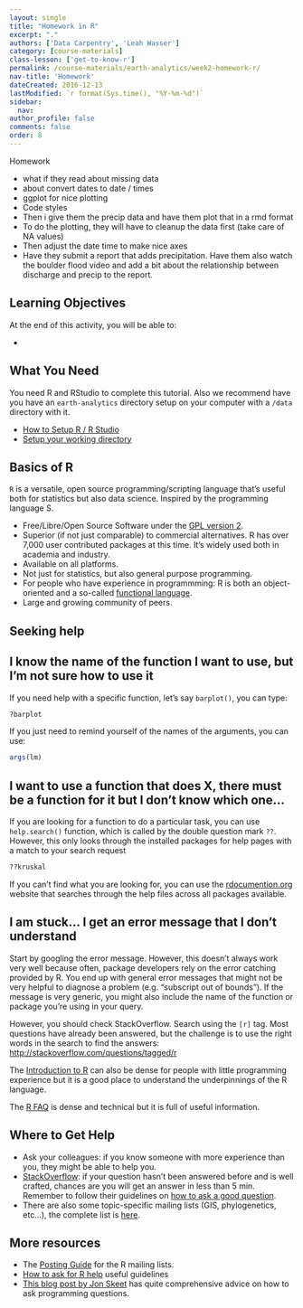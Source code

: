 ```yaml
---
layout: single
title: "Homework in R"
excerpt: "."
authors: ['Data Carpentry', 'Leah Wasser']
category: [course-materials]
class-lesson: ['get-to-know-r']
permalink: /course-materials/earth-analytics/week2-homework-r/
nav-title: 'Homework'
dateCreated: 2016-12-13
lastModified: `r format(Sys.time(), "%Y-%m-%d")`
sidebar:
  nav:
author_profile: false
comments: false
order: 8
---
```


Homework

* what if they read about missing data
* about convert dates to date / times
* ggplot for nice plotting
* Code styles
* Then i give them the precip data and have them plot that in a rmd format
* To do the plotting, they will have to cleanup the data first (take care of NA values)
* Then adjust the date time to make nice axes
* Have they submit a report that adds precipitation. Have them also watch the boulder flood
video and add a bit about the relationship between discharge and precip to the report.

<div class='notice--success' markdown="1">

# Learning Objectives
At the end of this activity, you will be able to:

*

## What You Need

You need R and RStudio to complete this tutorial. Also we recommend have you
have an `earth-analytics` directory setup on your computer with a `/data`
directory with it.

* [How to Setup R / R Studio](/course-materials/earth-analytics/wk1-disturbance-erosion-r/setup-r-rstudio/)
* [Setup your working directory](/course-materials/earth-analytics/wk1-disturbance-erosion-r/setup-working-directory/)


</div>

## Basics of R

`R` is a versatile, open source programming/scripting language that's useful both
for statistics but also data science. Inspired by the programming language S.

* Free/Libre/Open Source Software under the [GPL version 2](https://www.gnu.org/licenses/old-licenses/gpl-2.0.html).
* Superior (if not just comparable) to commercial alternatives. R has over 7,000
  user contributed packages at this time. It's widely used both in academia and
  industry.
* Available on all platforms.
* Not just for statistics, but also general purpose programming.
* For people who have experience in programmming: R is both an object-oriented
  and a so-called [functional language](http://adv-r.had.co.nz/Functional-programming.html).
* Large and growing community of peers.

## Seeking help

## I know the name of the function I want to use, but I'm not sure how to use it

If you need help with a specific function, let's say `barplot()`, you can type:

```r
?barplot
```

If you just need to remind yourself of the names of the arguments, you can use:

```r
args(lm)
```

## I want to use a function that does X, there must be a function for it but I don't know which one...

If you are looking for a function to do a particular task, you can use
`help.search()` function, which is called by the double question mark `??`.
However, this only looks through the installed packages for help pages with a
match to your search request

```r
??kruskal
```

If you can't find what you are looking for, you can use the
[rdocumention.org](http://www.rdocumentation.org) website that searches through
the help files across all packages available.

## I am stuck... I get an error message that I don't understand

Start by googling the error message. However, this doesn't always work very well
because often, package developers rely on the error catching provided by R. You
end up with general error messages that might not be very helpful to diagnose a
problem (e.g. "subscript out of bounds"). If the message is very generic, you might
also include the name of the function or package you're using in your query.

However, you should check StackOverflow. Search using the `[r]` tag. Most
questions have already been answered, but the challenge is to use the right
words in the search to find the answers:
[http://stackoverflow.com/questions/tagged/r](http://stackoverflow.com/questions/tagged/r)

The [Introduction to R](http://cran.r-project.org/doc/manuals/R-intro.pdf) can
also be dense for people with little programming experience but it is a good
place to understand the underpinnings of the R language.

The [R FAQ](http://cran.r-project.org/doc/FAQ/R-FAQ.html) is dense and technical
but it is full of useful information.


<div class='notice--info' markdown="1">

# Where to Get Help

* Ask your colleagues: if you know someone with more experience than you,
  they might be able to help you.
* [StackOverflow](http://stackoverflow.com/questions/tagged/r): if your question
  hasn't been answered before and is well crafted, chances are you will get an
  answer in less than 5 min. Remember to follow their guidelines on [how to ask
  a good question](http://stackoverflow.com/help/how-to-ask).
* There are also some topic-specific mailing lists (GIS, phylogenetics, etc...),
  the complete list is [here](http://www.r-project.org/mail.html).

## More resources

* The [Posting Guide](http://www.r-project.org/posting-guide.html) for the R
  mailing lists.
* [How to ask for R help](http://blog.revolutionanalytics.com/2014/01/how-to-ask-for-r-help.html)
  useful guidelines
* [This blog post by Jon Skeet](http://codeblog.jonskeet.uk/2010/08/29/writing-the-perfect-question/)
  has quite comprehensive advice on how to ask programming questions.
</div>

<div class='notice--info' markdown="1">

